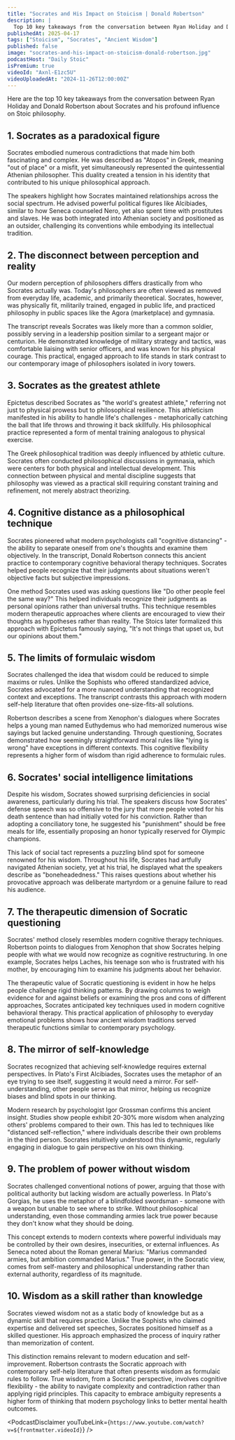 ```yaml
---
title: "Socrates and His Impact on Stoicism | Donald Robertson"
description: |
  Top 10 key takeaways from the conversation between Ryan Holiday and Donald Robertson about Socrates and his profound influence on Stoic philosophy.
publishedAt: 2025-04-17
tags: ["Stoicism", "Socrates", "Ancient Wisdom"]
published: false
image: "socrates-and-his-impact-on-stoicism-donald-robertson.jpg"
podcastHost: "Daily Stoic"
isPremium: true
videoId: "Axnl-E1zc5U"
videoUploadedAt: "2024-11-26T12:00:00Z"
---
```



<PodcastSummaryPageLayout frontmatter={frontmatter}>
Here are the top 10 key takeaways from the conversation between Ryan Holiday and Donald Robertson about Socrates and his profound influence on Stoic philosophy.

## 1. Socrates as a paradoxical figure

Socrates embodied numerous contradictions that made him both fascinating and complex. He was described as "Atopos" in Greek, meaning "out of place" or a misfit, yet simultaneously represented the quintessential Athenian philosopher. This duality created a tension in his identity that contributed to his unique philosophical approach.

The speakers highlight how Socrates maintained relationships across the social spectrum. He advised powerful political figures like Alcibiades, similar to how Seneca counseled Nero, yet also spent time with prostitutes and slaves. He was both integrated into Athenian society and positioned as an outsider, challenging its conventions while embodying its intellectual tradition.

## 2. The disconnect between perception and reality

Our modern perception of philosophers differs drastically from who Socrates actually was. Today's philosophers are often viewed as removed from everyday life, academic, and primarily theoretical. Socrates, however, was physically fit, militarily trained, engaged in public life, and practiced philosophy in public spaces like the Agora (marketplace) and gymnasia.

The transcript reveals Socrates was likely more than a common soldier, possibly serving in a leadership position similar to a sergeant major or centurion. He demonstrated knowledge of military strategy and tactics, was comfortable liaising with senior officers, and was known for his physical courage. This practical, engaged approach to life stands in stark contrast to our contemporary image of philosophers isolated in ivory towers.

## 3. Socrates as the greatest athlete

Epictetus described Socrates as "the world's greatest athlete," referring not just to physical prowess but to philosophical resilience. This athleticism manifested in his ability to handle life's challenges - metaphorically catching the ball that life throws and throwing it back skillfully. His philosophical practice represented a form of mental training analogous to physical exercise.

The Greek philosophical tradition was deeply influenced by athletic culture. Socrates often conducted philosophical discussions in gymnasia, which were centers for both physical and intellectual development. This connection between physical and mental discipline suggests that philosophy was viewed as a practical skill requiring constant training and refinement, not merely abstract theorizing.

## 4. Cognitive distance as a philosophical technique

Socrates pioneered what modern psychologists call "cognitive distancing" - the ability to separate oneself from one's thoughts and examine them objectively. In the transcript, Donald Robertson connects this ancient practice to contemporary cognitive behavioral therapy techniques. Socrates helped people recognize that their judgments about situations weren't objective facts but subjective impressions.

One method Socrates used was asking questions like "Do other people feel the same way?" This helped individuals recognize their judgments as personal opinions rather than universal truths. This technique resembles modern therapeutic approaches where clients are encouraged to view their thoughts as hypotheses rather than reality. The Stoics later formalized this approach with Epictetus famously saying, "It's not things that upset us, but our opinions about them."

## 5. The limits of formulaic wisdom

Socrates challenged the idea that wisdom could be reduced to simple maxims or rules. Unlike the Sophists who offered standardized advice, Socrates advocated for a more nuanced understanding that recognized context and exceptions. The transcript contrasts this approach with modern self-help literature that often provides one-size-fits-all solutions.

Robertson describes a scene from Xenophon's dialogues where Socrates helps a young man named Euthydemus who had memorized numerous wise sayings but lacked genuine understanding. Through questioning, Socrates demonstrated how seemingly straightforward moral rules like "lying is wrong" have exceptions in different contexts. This cognitive flexibility represents a higher form of wisdom than rigid adherence to formulaic rules.

## 6. Socrates' social intelligence limitations

Despite his wisdom, Socrates showed surprising deficiencies in social awareness, particularly during his trial. The speakers discuss how Socrates' defense speech was so offensive to the jury that more people voted for his death sentence than had initially voted for his conviction. Rather than adopting a conciliatory tone, he suggested his "punishment" should be free meals for life, essentially proposing an honor typically reserved for Olympic champions.

This lack of social tact represents a puzzling blind spot for someone renowned for his wisdom. Throughout his life, Socrates had artfully navigated Athenian society, yet at his trial, he displayed what the speakers describe as "boneheadedness." This raises questions about whether his provocative approach was deliberate martyrdom or a genuine failure to read his audience.

## 7. The therapeutic dimension of Socratic questioning

Socrates' method closely resembles modern cognitive therapy techniques. Robertson points to dialogues from Xenophon that show Socrates helping people with what we would now recognize as cognitive restructuring. In one example, Socrates helps Laches, his teenage son who is frustrated with his mother, by encouraging him to examine his judgments about her behavior.

The therapeutic value of Socratic questioning is evident in how he helps people challenge rigid thinking patterns. By drawing columns to weigh evidence for and against beliefs or examining the pros and cons of different approaches, Socrates anticipated key techniques used in modern cognitive behavioral therapy. This practical application of philosophy to everyday emotional problems shows how ancient wisdom traditions served therapeutic functions similar to contemporary psychology.

## 8. The mirror of self-knowledge

Socrates recognized that achieving self-knowledge requires external perspectives. In Plato's First Alcibiades, Socrates uses the metaphor of an eye trying to see itself, suggesting it would need a mirror. For self-understanding, other people serve as that mirror, helping us recognize biases and blind spots in our thinking.

Modern research by psychologist Igor Grossman confirms this ancient insight. Studies show people exhibit 20-30% more wisdom when analyzing others' problems compared to their own. This has led to techniques like "distanced self-reflection," where individuals describe their own problems in the third person. Socrates intuitively understood this dynamic, regularly engaging in dialogue to gain perspective on his own thinking.

## 9. The problem of power without wisdom

Socrates challenged conventional notions of power, arguing that those with political authority but lacking wisdom are actually powerless. In Plato's Gorgias, he uses the metaphor of a blindfolded swordsman - someone with a weapon but unable to see where to strike. Without philosophical understanding, even those commanding armies lack true power because they don't know what they should be doing.

This concept extends to modern contexts where powerful individuals may be controlled by their own desires, insecurities, or external influences. As Seneca noted about the Roman general Marius: "Marius commanded armies, but ambition commanded Marius." True power, in the Socratic view, comes from self-mastery and philosophical understanding rather than external authority, regardless of its magnitude.

## 10. Wisdom as a skill rather than knowledge

Socrates viewed wisdom not as a static body of knowledge but as a dynamic skill that requires practice. Unlike the Sophists who claimed expertise and delivered set speeches, Socrates positioned himself as a skilled questioner. His approach emphasized the process of inquiry rather than memorization of content.

This distinction remains relevant to modern education and self-improvement. Robertson contrasts the Socratic approach with contemporary self-help literature that often presents wisdom as formulaic rules to follow. True wisdom, from a Socratic perspective, involves cognitive flexibility - the ability to navigate complexity and contradiction rather than applying rigid principles. This capacity to embrace ambiguity represents a higher form of thinking that modern psychology links to better mental health outcomes.

<PodcastDisclaimer
  youTubeLink={`https://www.youtube.com/watch?v=${frontmatter.videoId}`}
/>

</PodcastSummaryPageLayout>
